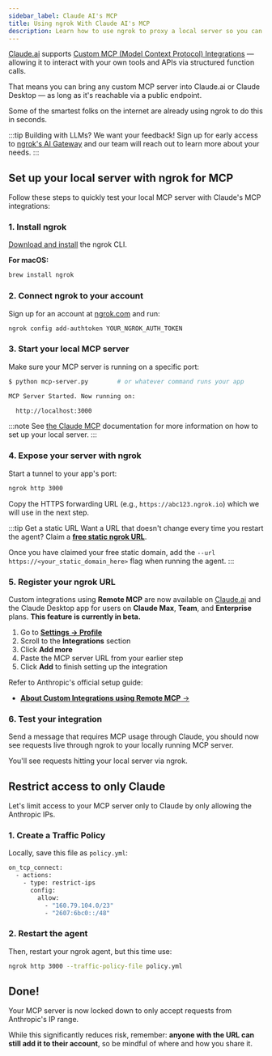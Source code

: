 ```yaml
---
sidebar_label: Claude AI's MCP
title: Using ngrok With Claude AI's MCP
description: Learn how to use ngrok to proxy a local server so you can build custom apps for Claude's MCP.
---
```



[Claude.ai](https://www.anthropic.com/news/introducing-claude) supports [Custom MCP (Model Context Protocol) Integrations](https://support.anthropic.com/en/articles/11175166-about-custom-integrations-using-remote-mcp) — allowing it to interact with your own tools and APIs via structured function calls.

That means you can bring any custom MCP server into Claude.ai or Claude Desktop — as long as it's reachable via a public endpoint.

Some of the smartest folks on the internet are already using ngrok to do this in seconds.

:::tip Building with LLMs?
We want your feedback!
Sign up for early access to [ngrok's AI Gateway](https://ngrok.ai) and our team will reach out to learn more about your needs.
:::

## Set up your local server with ngrok for MCP

Follow these steps to quickly test your local MCP server with Claude's MCP integrations:

### 1. Install ngrok

[Download and install](https://ngrok.com/download) the ngrok CLI.

**For macOS:**

```jsx
brew install ngrok
```

### 2. Connect ngrok to your account

Sign up for an account at [ngrok.com](https://ngrok.com/) and run:

```bash
ngrok config add-authtoken YOUR_NGROK_AUTH_TOKEN
```

### 3. Start your local MCP server

Make sure your MCP server is running on a specific port:

```bash
$ python mcp-server.py        # or whatever command runs your app

MCP Server Started. Now running on:

  http://localhost:3000
```

:::note
See [the Claude MCP](https://www.claudemcp.com/docs) documentation for more information on how to set up your local server.
:::

### 4. Expose your server with ngrok

Start a tunnel to your app's port:

```bash
ngrok http 3000
```

Copy the HTTPS forwarding URL (e.g., `https://abc123.ngrok.io`) which we will use in the next step.

:::tip Get a static URL
Want a URL that doesn't change every time you restart the agent? Claim a [**free static ngrok URL**](https://dashboard.ngrok.com/domains).

Once you have claimed your free static domain, add the `--url https://<your_static_domain_here>` flag when running the agent.
:::

### 5. Register your ngrok URL

Custom integrations using **Remote MCP** are now available on [Claude.ai](https://claude.ai/) and the Claude Desktop app for users on **Claude Max**, **Team**, and **Enterprise** plans. **This feature is currently in beta.**

<Tabs groupId="user-type" queryString="user-type">
<TabItem value="claude-max" label="Claude Max" default>

1. Go to [**Settings → Profile**](https://claude.ai/settings/profile)
2. Scroll to the **Integrations** section
3. Click **Add more**
4. Paste the MCP server URL from your earlier step
5. Click **Add** to finish setting up the integration

</TabItem>

<TabItem value="claude-enterprise" label="Enterprise & Teams">

Refer to Anthropic's official setup guide:

- [**About Custom Integrations using Remote MCP** →](https://support.anthropic.com/en/articles/11175166-about-custom-integrations-using-remote-mcp)

</TabItem>

</Tabs>

### 6. Test your integration

Send a message that requires MCP usage through Claude, you should now see requests live through ngrok to your locally running MCP server.

You'll see requests hitting your local server via ngrok.

## Restrict access to only Claude

Let's limit access to your MCP server only to Claude by only allowing the Anthropic IPs.

### 1. Create a Traffic Policy

Locally, save this file as `policy.yml`:

```bash
on_tcp_connect:
  - actions:
    - type: restrict-ips
      config:
        allow:
          - "160.79.104.0/23"
          - "2607:6bc0::/48"
```

### 2. Restart the agent

Then, restart your ngrok agent, but this time use:

```bash
ngrok http 3000 --traffic-policy-file policy.yml
```

## Done!

Your MCP server is now locked down to only accept requests from Anthropic's IP range.

While this significantly reduces risk, remember: **anyone with the URL can still add it to their account**, so be mindful of where and how you share it.
